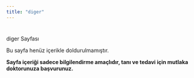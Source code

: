 ```yaml
---
title: "diger"
---
```


# 
diger
 Sayfası

Bu sayfa henüz içerikle doldurulmamıştır.




**Sayfa içeriği sadece bilgilendirme amaçlıdır, tanı ve tedavi için mutlaka doktorunuza başvurunuz.**
